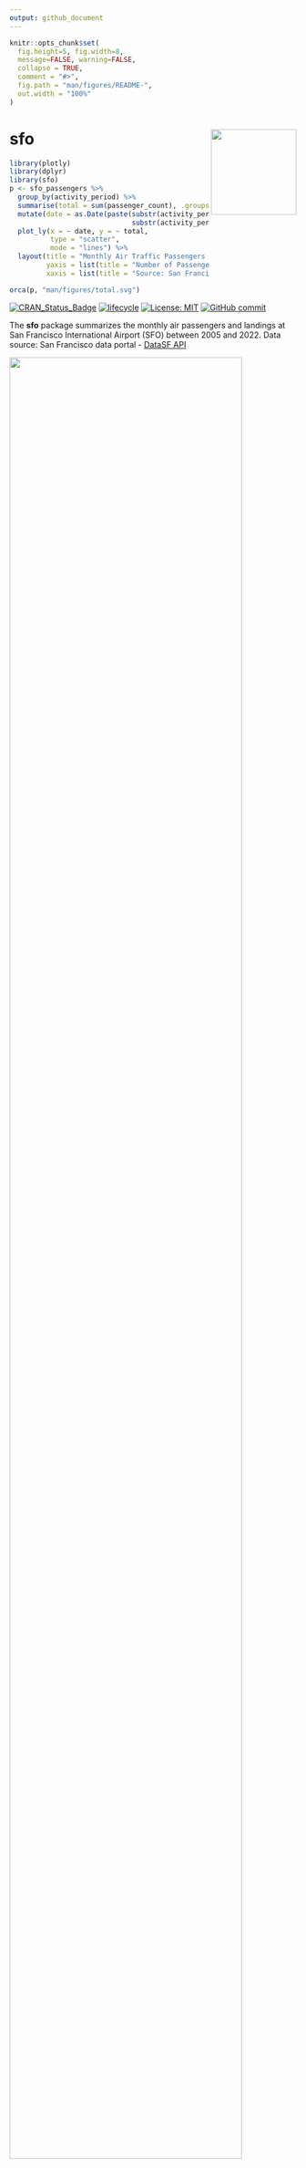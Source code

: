```yaml
---
output: github_document
---
```


<!-- README.md is generated from README.Rmd. Please edit that file -->

```r
knitr::opts_chunk$set(
  fig.height=5, fig.width=8, 
  message=FALSE, warning=FALSE,
  collapse = TRUE,
  comment = "#>",
  fig.path = "man/figures/README-",
  out.width = "100%"
)
```

# sfo <a href='https://ramikrispin.github.io/sfo/'><img src='man/figures/sfo.png' align="right" width="150" height="150" /></a>


```r
library(plotly)
library(dplyr)
library(sfo)
p <- sfo_passengers %>%
  group_by(activity_period) %>%
  summarise(total = sum(passenger_count), .groups = "drop") %>%
  mutate(date = as.Date(paste(substr(activity_period, 1, 4), 
                              substr(activity_period, 5, 6), "01", sep = "/"))) %>%
  plot_ly(x = ~ date, y = ~ total,
          type = "scatter", 
          mode = "lines") %>%
  layout(title = "Monthly Air Traffic Passengers in SFO",
         yaxis = list(title = "Number of Passengers"),
         xaxis = list(title = "Source: San Francisco data portal (DataSF)"))

orca(p, "man/figures/total.svg")  
```

<!-- badges: start -->

[![CRAN_Status_Badge](https://www.r-pkg.org/badges/version/sfo)](https://cran.r-project.org/package=sfo) [![lifecycle](https://img.shields.io/badge/lifecycle-stable-green.svg)](https://lifecycle.r-lib.org/articles/stages.html#stable) [![License: MIT](https://img.shields.io/badge/License-MIT-blue.svg)](https://opensource.org/license/mit/) [![GitHub commit](https://img.shields.io/github/last-commit/RamiKrispin/sfo)](https://github.com/RamiKrispin/sfo/commit/main)

<!-- badges: end -->
The **sfo** package summarizes the monthly air passengers and landings at San Francisco International Airport (SFO) between 2005 and 2022.
Data source: San Francisco data portal - [DataSF API](https://datasf.org/opendata/)

<img src="man/figures/total.svg" width="90%"/>

## Installation

Install the stable version from CRAN:

``` r
install.packages("sfo")
```

or install the development version from Github:

``` r
# install.packages("devtools")
devtools::install_github("RamiKrispin/sfo", ref = "main")
```

### Datasets

The **sfo** package provides the following two datasets:

* `sfo_passengers` - air traffic passengers statistics
* `sfo_stats` - air traffic landings statistics

More information about the datasets is available in the following [vignette](https://ramikrispin.github.io/sfo/articles/v1_intro.html).

### Examples

The `sfo_passengers` dataset provides monthly summary of the number of passengers in SFO airport by different categories (such as terminal, geo, type, etc.):

```r
library(sfo)

data("sfo_passengers")

head(sfo_passengers)
```

The `sfo_stats` dataset provides monthly statistics on the air traffic landing at SFO airport:

```r
data("sfo_stats")

head(sfo_stats)
```

#### Total number of passngers

The total number of passengers in most recent month by `activity_type_code` and `geo_region`:

```r
library(dplyr)

sfo_passengers %>%
  filter(activity_period == max(activity_period)) %>%
  group_by(activity_type_code, geo_region) %>%
  summarise(total = sum(passenger_count), .groups = "drop")
```


The `sankey_ly` function enables us to plot the distribution of a numeric variable by multiple categorical variables. The following example shows the distribution of the total United Airlines passengers during 2019 by a terminal, travel type (domestic and international), geo, and travel direction (deplaned, enplaned, and transit):

``` r
sfo_passengers %>% 
  filter(operating_airline == "United Airlines",
         activity_period >= 201901 & activity_period < 202001) %>%
  mutate(terminal = ifelse(terminal == "International", "international", terminal)) %>%
  group_by(operating_airline,activity_type_code, geo_summary, geo_region,  terminal) %>%
  summarise(total = sum(passenger_count), .groups = "drop") %>%
  sankey_ly(cat_cols = c("operating_airline", "terminal","geo_summary", "geo_region", "activity_type_code"), 
            num_col = "total",
            title = "Dist. of United Airlines Passengers at SFO During 2019")
```

```r
p <- sfo_passengers %>% 
  filter(operating_airline == "United Airlines",
         activity_period >= 201901 & activity_period < 202001) %>%
  mutate(terminal = ifelse(terminal == "International", "international", terminal)) %>%
  group_by(operating_airline,activity_type_code, geo_summary, geo_region,  terminal) %>%
  summarise(total = sum(passenger_count), .groups = "drop") %>%
  sankey_ly(cat_cols = c("operating_airline", "terminal","geo_summary", "geo_region", "activity_type_code"), 
            num_col = "total",
            title = "Dist. of United Airlines Passengers at SFO During 2019")

orca(p, "man/figures/sankey.svg") 
```

<img src="man/figures/sankey.svg" width="100%"/>


#### Total number of landing

The total number of landings during the most recent month by `activity_type_code` and `aircraft_manufacturer`:

``` r
sfo_stats %>% 
  filter(activity_period == 202212,
         aircraft_manufacturer != "") %>%
  group_by(aircraft_manufacturer) %>%
  summarise(total_landing = sum(landing_count),
            `.groups` = "drop") %>%
  arrange(-total_landing) %>%
  plot_ly(labels = ~ aircraft_manufacturer,
          values = ~ total_landing) %>%
  add_pie(hole = 0.6) %>%
  layout(title = "Landing Distribution by Aircraft Manufacturer during Dec 2022")
```


```r
p <- sfo_stats %>% 
  filter(activity_period == 202212,
         aircraft_manufacturer != "") %>%
  group_by(aircraft_manufacturer) %>%
  summarise(total_landing = sum(landing_count),
            `.groups` = "drop") %>%
  arrange(-total_landing) %>%
  plot_ly(labels = ~ aircraft_manufacturer,
          values = ~ total_landing) %>%
  add_pie(hole = 0.6) %>%
  layout(title = "Landing Distribution by Aircraft Manufacturer During Dec 2022")

orca(p, "man/figures/manufacturer.svg") 
```

<img src="man/figures/manufacturer.svg" width="100%"/>

The following Sankey plot demonstrates the distribution of the number of landing in SFO by region and aircraft type, manufacturer, and body type during Dec 2022:

``` r
sfo_stats %>%
  filter(activity_period == 202212) %>%
  group_by(geo_summary, geo_region, landing_aircraft_type, aircraft_manufacturer, aircraft_body_type) %>%
  summarise(total_landing = sum(landing_count),
  groups = "drop") %>%
  sankey_ly(cat_cols = c("geo_summary", "geo_region", 
                         "landing_aircraft_type", 
                         "aircraft_manufacturer",
                         "aircraft_body_type"),
            num_col = "total_landing",
            title = "Landing Summary by Geo Region and Aircraft Type During Dec 2022")

```


```r
p <- sfo_stats %>%
  filter(activity_period == 202212) %>%
  group_by(geo_region, landing_aircraft_type, aircraft_manufacturer, aircraft_body_type) %>%
  summarise(total_landing = sum(landing_count),
            groups = "drop") %>%
  sankey_ly(cat_cols = c("geo_region", 
                         "landing_aircraft_type", 
                         "aircraft_manufacturer",
                         "aircraft_body_type"),
            num_col = "total_landing",
            title = "Landing Summary by Geo Region and Aircraft Type During Dec 2022")

orca(p, "man/figures/landing_sankey.svg") 
```


<img src="man/figures/landing_sankey.svg" width="100%"/>
